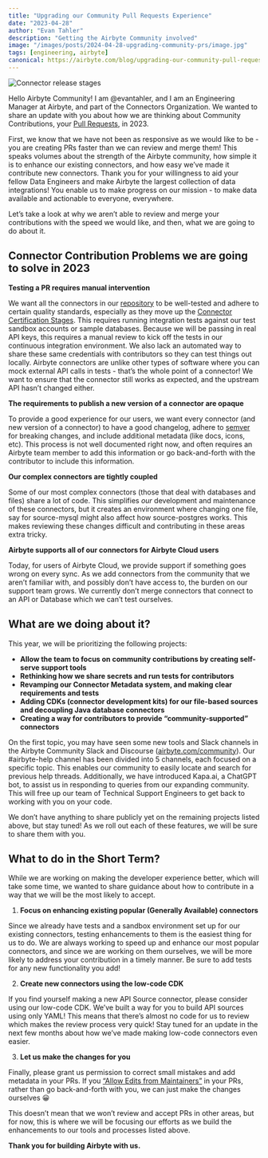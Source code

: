 ```yaml
---
title: "Upgrading our Community Pull Requests Experience"
date: "2023-04-28"
author: "Evan Tahler"
description: "Getting the Airbyte Community involved"
image: "/images/posts/2024-04-28-upgrading-community-prs/image.jpg"
tags: [engineering, airbyte]
canonical: https://airbyte.com/blog/upgrading-our-community-pull-requests-experience
---
```


<Image
  alt="Connector release stages"
  src="/images/posts/2024-04-28-upgrading-community-prs/image.jpg"
  width={1102}
  height={680}
/>

Hello Airbyte Community! I am @evantahler, and I am an Engineering Manager at Airbyte, and part of the Connectors Organization. We wanted to share an update with you about how we are thinking about Community Contributions, your [Pull Requests](https://github.com/airbytehq/airbyte/pulls?q=is%3Aopen+is%3Apr+label%3Acommunity), in 2023.

First, we know that we have not been as responsive as we would like to be - you are creating PRs faster than we can review and merge them! This speaks volumes about the strength of the Airbyte community, how simple it is to enhance our existing connectors, and how easy we’ve made it contribute new connectors. Thank you for your willingness to aid your fellow Data Engineers and make Airbyte the largest collection of data integrations! You enable us to make progress on our mission - to make data available and actionable to everyone, everywhere.

Let’s take a look at why we aren’t able to review and merge your contributions with the speed we would like, and then, what we are going to do about it.

## Connector Contribution Problems we are going to solve in 2023

**Testing a PR requires manual intervention**

We want all the connectors in our [repository](https://github.com/airbytehq/airbyte) to be well-tested and adhere to certain quality standards, especially as they move up the [Connector Certification Stages](https://airbyte.com/blog/connector-release-stages). This requires running integration tests against our test sandbox accounts or sample databases. Because we will be passing in real API keys, this requires a manual review to kick off the tests in our continuous integration environment. We also lack an automated way to share these same credentials with contributors so they can test things out locally. Airbyte connectors are unlike other types of software where you can mock external API calls in tests - that’s the whole point of a connector! We want to ensure that the connector still works as expected, and the upstream API hasn’t changed either.

**The requirements to publish a new version of a connector are opaque**

To provide a good experience for our users, we want every connector (and new version of a connector) to have a good changelog, adhere to [semver](https://docs.airbyte.com/contributing-to-airbyte/#semantic-versioning-for-connectors) for breaking changes, and include additional metadata (like docs, icons, etc). This process is not well documented right now, and often requires an Airbyte team member to add this information or go back-and-forth with the contributor to include this information.

**Our complex connectors are tightly coupled**

Some of our most complex connectors (those that deal with databases and files) share a lot of code. This simplifies _our_ development and maintenance of these connectors, but it creates an environment where changing one file, say for source-mysql might also affect how source-postgres works. This makes reviewing these changes difficult and contributing in these areas extra tricky.

**Airbyte supports all of our connectors for Airbyte Cloud users**

Today, for users of Airbyte Cloud, we provide support if something goes wrong on every sync. As we add connectors from the community that we aren’t familiar with, and possibly don’t have access to, the burden on our support team grows. We currently don’t merge connectors that connect to an API or Database which we can’t test ourselves.

## What are we doing about it?

This year, we will be prioritizing the following projects:

- **Allow the team to focus on community contributions by creating self-serve support tools**
- **Rethinking how we share secrets and run tests for contributors**
- **Revamping our Connector Metadata system, and making clear requirements and tests**
- **Adding CDKs (connector development kits) for our file-based sources and decoupling Java database connectors**
- **Creating a way for contributors to provide “community-supported” connectors**

On the first topic, you may have seen some new tools and Slack channels in the Airbyte Community Slack and Discourse ([airbyte.com/community](https://airbyte.com/community])). Our #airbyte-help channel has been divided into 5 channels, each focused on a specific topic. This enables our community to easily locate and search for previous help threads. Additionally, we have introduced Kapa.ai, a ChatGPT bot, to assist us in responding to queries from our expanding community. This will free up our team of Technical Support Engineers to get back to working with you on your code.

We don’t have anything to share publicly yet on the remaining projects listed above, but stay tuned! As we roll out each of these features, we will be sure to share them with you.

## What to do in the Short Term?

While we are working on making the developer experience better, which will take some time, we wanted to share guidance about how to contribute in a way that we will be the most likely to accept.

1. **Focus on enhancing existing popular (Generally Available) connectors‍**

Since we already have tests and a sandbox environment set up for our existing connectors, testing enhancements to them is the easiest thing for us to do. We are always working to speed up and enhance our most popular connectors, and since we are working on them ourselves, we will be more likely to address your contribution in a timely manner. Be sure to add tests for any new functionality you add!

2. **Create new connectors using the low-code CDK**

If you find yourself making a new API Source connector, please consider using our low-code CDK. We’ve built a way for you to build API sources using only YAML! This means that there’s almost no code for us to review which makes the review process very quick! Stay tuned for an update in the next few months about how we’ve made making low-code connectors even easier.

3. **Let us make the changes for you**

Finally, please grant us permission to correct small mistakes and add metadata in your PRs. If you [“Allow Edits from Maintainers”](https://docs.github.com/en/pull-requests/collaborating-with-pull-requests/working-with-forks/allowing-changes-to-a-pull-request-branch-created-from-a-fork#enabling-repository-maintainer-permissions-on-existing-pull-requests) in your PRs, rather than go back-and-forth with you, we can just make the changes ourselves 😀

This doesn’t mean that we won’t review and accept PRs in other areas, but for now, this is where we will be focusing our efforts as we build the enhancements to our tools and processes listed above.

**Thank you for building Airbyte with us.**
